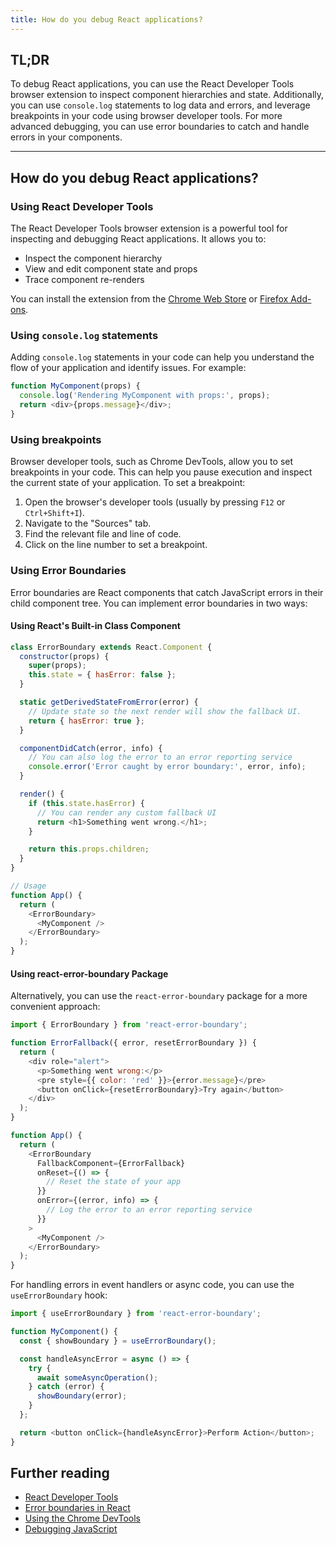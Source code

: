 ```yaml
---
title: How do you debug React applications?
---
```


## TL;DR

To debug React applications, you can use the React Developer Tools browser extension to inspect component hierarchies and state. Additionally, you can use `console.log` statements to log data and errors, and leverage breakpoints in your code using browser developer tools. For more advanced debugging, you can use error boundaries to catch and handle errors in your components.

---

## How do you debug React applications?

### Using React Developer Tools

The React Developer Tools browser extension is a powerful tool for inspecting and debugging React applications. It allows you to:

- Inspect the component hierarchy
- View and edit component state and props
- Trace component re-renders

You can install the extension from the [Chrome Web Store](https://chrome.google.com/webstore/detail/react-developer-tools) or [Firefox Add-ons](https://addons.mozilla.org/en-US/firefox/addon/react-devtools/).

### Using `console.log` statements

Adding `console.log` statements in your code can help you understand the flow of your application and identify issues. For example:

```javascript
function MyComponent(props) {
  console.log('Rendering MyComponent with props:', props);
  return <div>{props.message}</div>;
}
```

### Using breakpoints

Browser developer tools, such as Chrome DevTools, allow you to set breakpoints in your code. This can help you pause execution and inspect the current state of your application. To set a breakpoint:

1. Open the browser's developer tools (usually by pressing `F12` or `Ctrl+Shift+I`).
2. Navigate to the "Sources" tab.
3. Find the relevant file and line of code.
4. Click on the line number to set a breakpoint.

### Using Error Boundaries

Error boundaries are React components that catch JavaScript errors in their child component tree. You can implement error boundaries in two ways:

#### Using React's Built-in Class Component

```javascript
class ErrorBoundary extends React.Component {
  constructor(props) {
    super(props);
    this.state = { hasError: false };
  }

  static getDerivedStateFromError(error) {
    // Update state so the next render will show the fallback UI.
    return { hasError: true };
  }

  componentDidCatch(error, info) {
    // You can also log the error to an error reporting service
    console.error('Error caught by error boundary:', error, info);
  }

  render() {
    if (this.state.hasError) {
      // You can render any custom fallback UI
      return <h1>Something went wrong.</h1>;
    }

    return this.props.children;
  }
}

// Usage
function App() {
  return (
    <ErrorBoundary>
      <MyComponent />
    </ErrorBoundary>
  );
}
```

#### Using react-error-boundary Package

Alternatively, you can use the `react-error-boundary` package for a more convenient approach:

```javascript
import { ErrorBoundary } from 'react-error-boundary';

function ErrorFallback({ error, resetErrorBoundary }) {
  return (
    <div role="alert">
      <p>Something went wrong:</p>
      <pre style={{ color: 'red' }}>{error.message}</pre>
      <button onClick={resetErrorBoundary}>Try again</button>
    </div>
  );
}

function App() {
  return (
    <ErrorBoundary
      FallbackComponent={ErrorFallback}
      onReset={() => {
        // Reset the state of your app
      }}
      onError={(error, info) => {
        // Log the error to an error reporting service
      }}
    >
      <MyComponent />
    </ErrorBoundary>
  );
}
```

For handling errors in event handlers or async code, you can use the `useErrorBoundary` hook:

```javascript
import { useErrorBoundary } from 'react-error-boundary';

function MyComponent() {
  const { showBoundary } = useErrorBoundary();

  const handleAsyncError = async () => {
    try {
      await someAsyncOperation();
    } catch (error) {
      showBoundary(error);
    }
  };

  return <button onClick={handleAsyncError}>Perform Action</button>;
}
```

## Further reading

- [React Developer Tools](https://reactjs.org/blog/2015/09/02/new-react-developer-tools.html)
- [Error boundaries in React](https://reactjs.org/docs/error-boundaries.html)
- [Using the Chrome DevTools](https://developers.google.com/web/tools/chrome-devtools)
- [Debugging JavaScript](https://developer.mozilla.org/en-US/docs/Learn/JavaScript/First_steps/Debugging)
